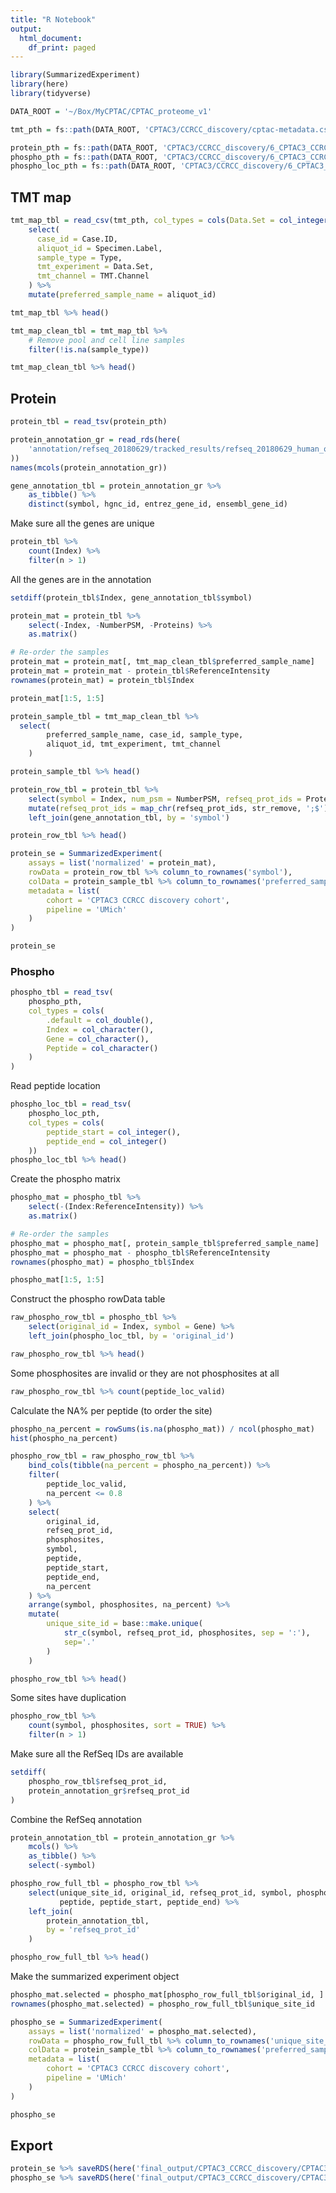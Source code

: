 ```yaml
---
title: "R Notebook"
output:
  html_document:
    df_print: paged
---
```


```r
library(SummarizedExperiment)
library(here)
library(tidyverse)
```

```r
DATA_ROOT = '~/Box/MyCPTAC/CPTAC_proteome_v1'
```

```r
tmt_pth = fs::path(DATA_ROOT, 'CPTAC3/CCRCC_discovery/cptac-metadata.csv')

protein_pth = fs::path(DATA_ROOT, 'CPTAC3/CCRCC_discovery/6_CPTAC3_CCRCC_Whole_abundance_gene_protNorm=2_CB.tsv.gz')
phospho_pth = fs::path(DATA_ROOT, 'CPTAC3/CCRCC_discovery/6_CPTAC3_CCRCC_Phospho_abundance_phosphosite_protNorm=2_CB.tsv.gz')
phospho_loc_pth = fs::path(DATA_ROOT, 'CPTAC3/CCRCC_discovery/6_CPTAC3_CCRCC_Phospho_abundance_phosphosite_protNorm=2_CB.tsv.peptide_location.tsv.gz')
```


## TMT map
```r
tmt_map_tbl = read_csv(tmt_pth, col_types = cols(Data.Set = col_integer())) %>%
    select(
      case_id = Case.ID,
      aliquot_id = Specimen.Label,
      sample_type = Type, 
      tmt_experiment = Data.Set,
      tmt_channel = TMT.Channel
    ) %>%
    mutate(preferred_sample_name = aliquot_id)

tmt_map_tbl %>% head()
```
```r
tmt_map_clean_tbl = tmt_map_tbl %>%
    # Remove pool and cell line samples
    filter(!is.na(sample_type))

tmt_map_clean_tbl %>% head()
```


## Protein
```r
protein_tbl = read_tsv(protein_pth)
```

```r
protein_annotation_gr = read_rds(here(
    'annotation/refseq_20180629/tracked_results/refseq_20180629_human_only_unique_loci_GRanges.rds'
))
names(mcols(protein_annotation_gr))
```

```r
gene_annotation_tbl = protein_annotation_gr %>%
    as_tibble() %>%
    distinct(symbol, hgnc_id, entrez_gene_id, ensembl_gene_id)
```


Make sure all the genes are unique
```r
protein_tbl %>%
    count(Index) %>%
    filter(n > 1)
```

All the genes are in the annotation
```r
setdiff(protein_tbl$Index, gene_annotation_tbl$symbol)
```

```r
protein_mat = protein_tbl %>% 
    select(-Index, -NumberPSM, -Proteins) %>%
    as.matrix()

# Re-order the samples
protein_mat = protein_mat[, tmt_map_clean_tbl$preferred_sample_name]
protein_mat = protein_mat - protein_tbl$ReferenceIntensity
rownames(protein_mat) = protein_tbl$Index

protein_mat[1:5, 1:5]
```

```r
protein_sample_tbl = tmt_map_clean_tbl %>% 
  select(
        preferred_sample_name, case_id, sample_type,
        aliquot_id, tmt_experiment, tmt_channel
    )

protein_sample_tbl %>% head()
```

```r
protein_row_tbl = protein_tbl %>%
    select(symbol = Index, num_psm = NumberPSM, refseq_prot_ids = Proteins) %>%
    mutate(refseq_prot_ids = map_chr(refseq_prot_ids, str_remove, ';$')) %>%
    left_join(gene_annotation_tbl, by = 'symbol')

protein_row_tbl %>% head()
```

```r
protein_se = SummarizedExperiment(
    assays = list('normalized' = protein_mat),
    rowData = protein_row_tbl %>% column_to_rownames('symbol'),
    colData = protein_sample_tbl %>% column_to_rownames('preferred_sample_name'),
    metadata = list(
        cohort = 'CPTAC3 CCRCC discovery cohort',
        pipeline = 'UMich'
    )
)

protein_se
```



### Phospho
```r
phospho_tbl = read_tsv(
    phospho_pth, 
    col_types = cols(
        .default = col_double(),
        Index = col_character(),
        Gene = col_character(),
        Peptide = col_character()
    )
)
```

Read peptide location
```r
phospho_loc_tbl = read_tsv(
    phospho_loc_pth,
    col_types = cols(
        peptide_start = col_integer(), 
        peptide_end = col_integer()
    ))
phospho_loc_tbl %>% head()
```

Create the phospho matrix
```r
phospho_mat = phospho_tbl %>%
    select(-(Index:ReferenceIntensity)) %>%
    as.matrix()

# Re-order the samples
phospho_mat = phospho_mat[, protein_sample_tbl$preferred_sample_name]
phospho_mat = phospho_mat - phospho_tbl$ReferenceIntensity
rownames(phospho_mat) = phospho_tbl$Index

phospho_mat[1:5, 1:5]
```

Construct the phospho rowData table
```r
raw_phospho_row_tbl = phospho_tbl %>%
    select(original_id = Index, symbol = Gene) %>% 
    left_join(phospho_loc_tbl, by = 'original_id')

raw_phospho_row_tbl %>% head()
```
Some phosphosites are invalid or they are not phosphosites at all
```r
raw_phospho_row_tbl %>% count(peptide_loc_valid)
```


Calculate the NA% per peptide (to order the site)
```r
phospho_na_percent = rowSums(is.na(phospho_mat)) / ncol(phospho_mat)
hist(phospho_na_percent)
```

```r
phospho_row_tbl = raw_phospho_row_tbl %>%
    bind_cols(tibble(na_percent = phospho_na_percent)) %>%
    filter(
        peptide_loc_valid,
        na_percent <= 0.8
    ) %>%
    select(
        original_id, 
        refseq_prot_id,
        phosphosites,
        symbol,
        peptide,
        peptide_start,
        peptide_end,
        na_percent
    ) %>%
    arrange(symbol, phosphosites, na_percent) %>%
    mutate(
        unique_site_id = base::make.unique(
            str_c(symbol, refseq_prot_id, phosphosites, sep = ':'), 
            sep='.'
        )
    )

phospho_row_tbl %>% head()
```

Some sites have duplication
```r
phospho_row_tbl %>% 
    count(symbol, phosphosites, sort = TRUE) %>% 
    filter(n > 1)
```

Make sure all the RefSeq IDs are available
```r
setdiff(
    phospho_row_tbl$refseq_prot_id,
    protein_annotation_gr$refseq_prot_id
)
```

Combine the RefSeq annotation
```r
protein_annotation_tbl = protein_annotation_gr %>%
    mcols() %>%
    as_tibble() %>%
    select(-symbol)
```

```r
phospho_row_full_tbl = phospho_row_tbl %>% 
    select(unique_site_id, original_id, refseq_prot_id, symbol, phosphosites, 
           peptide, peptide_start, peptide_end) %>%
    left_join(
        protein_annotation_tbl,
        by = 'refseq_prot_id'
    )

phospho_row_full_tbl %>% head()
```

Make the summarized experiment object
```r
phospho_mat.selected = phospho_mat[phospho_row_full_tbl$original_id, ]
rownames(phospho_mat.selected) = phospho_row_full_tbl$unique_site_id

phospho_se = SummarizedExperiment(
    assays = list('normalized' = phospho_mat.selected),
    rowData = phospho_row_full_tbl %>% column_to_rownames('unique_site_id'),
    colData = protein_sample_tbl %>% column_to_rownames('preferred_sample_name'),
    metadata = list(
        cohort = 'CPTAC3 CCRCC discovery cohort',
        pipeline = 'UMich'
    )
)

phospho_se
```



## Export
```r
protein_se %>% saveRDS(here('final_output/CPTAC3_CCRCC_discovery/CPTAC3_CCRCC_discovery_umich_proteome.rds'))
phospho_se %>% saveRDS(here('final_output/CPTAC3_CCRCC_discovery/CPTAC3_CCRCC_discovery_umich_phosphoproteome.rds'))
```
